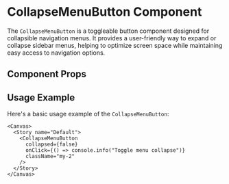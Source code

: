 

<Meta of={CollapseMenuButton} />

# CollapseMenuButton Component

The `CollapseMenuButton` is a toggleable button component designed for collapsible navigation menus. It provides a user-friendly way to expand or collapse sidebar menus, helping to optimize screen space while maintaining easy access to navigation options.

## Component Props

<Canvas of={CollapseMenuButton} />

<Controls />

## Usage Example

Here's a basic usage example of the `CollapseMenuButton`:

```tsx
<Canvas>
  <Story name="Default">
    <CollapseMenuButton
      collapsed={false}
      onClick={() => console.info("Toggle menu collapse")}
      className="my-2"
    />
  </Story>
</Canvas>
``` 